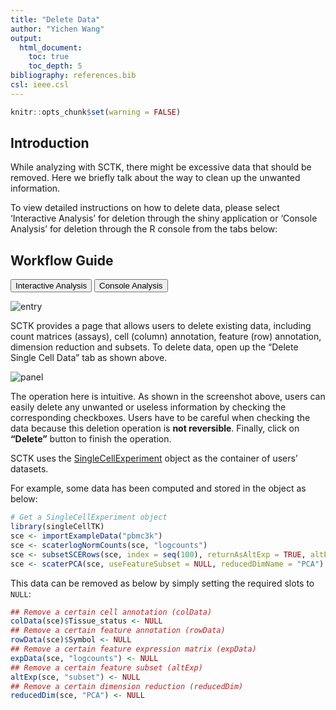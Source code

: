 ```yaml
---
title: "Delete Data"
author: "Yichen Wang"
output:
  html_document:
    toc: true
    toc_depth: 5
bibliography: references.bib
csl: ieee.csl
---
```


```r
knitr::opts_chunk$set(warning = FALSE)
```

````{=html}
<head>
<meta name="viewport" content="width=device-width, initial-scale=1">
</head>
<body>
````

## Introduction

While analyzing with SCTK, there might be excessive data that should be removed. Here we briefly talk about the way to clean up the unwanted information.  

To view detailed instructions on how to delete data, please select 'Interactive Analysis' for deletion through the shiny application or 'Console Analysis' for deletion through the R console from the tabs below: <br>

## Workflow Guide

````{=html}
<div class="tab">
  <button class="tablinks" onclick="openTab(event, 'interactive')" id="ia-button">Interactive Analysis</button>
  <button class="tablinks" onclick="openTab(event, 'console')" id="console-button">Console Analysis</button>
</div>

<div id="interactive" class="tabcontent">
````

![entry](ui_screenshots/delete_data/del_ui_entry.png)\

SCTK provides a page that allows users to delete existing data, including count matrices (assays), cell (column) annotation, feature (row) annotation, dimension reduction and subsets. To delete data, open up the "Delete Single Cell Data" tab as shown above.

![panel](ui_screenshots/delete_data/del_ui_panel.png)\

The operation here is intuitive. As shown in the screenshot above, users can easily delete any unwanted or useless information by checking the corresponding checkboxes. Users have to be careful when checking the data because this deletion operation is **not reversible**. Finally, click on **"Delete"** button to finish the operation.  

````{=html}
</div>

<div id="console" class="tabcontent">
````

SCTK uses the [SingleCellExperiment](https://rdrr.io/bioc/SingleCellExperiment/man/SingleCellExperiment.html) object as the container of users' datasets.  

For example, some data has been computed and stored in the object as below:

```R
# Get a SingleCellExperiment object
library(singleCellTK)
sce <- importExampleData("pbmc3k")
sce <- scaterlogNormCounts(sce, "logcounts")
sce <- subsetSCERows(sce, index = seq(100), returnAsAltExp = TRUE, altExpName = "subset")
sce <- scaterPCA(sce, useFeatureSubset = NULL, reducedDimName = "PCA")

```

This data can be removed as below by simply setting the required slots to `NULL`:

```R
## Remove a certain cell annotation (colData)
colData(sce)$Tissue_status <- NULL
## Remove a certain feature annotation (rowData)
rowData(sce)$Symbol <- NULL
## Remove a certain feature expression matrix (expData)
expData(sce, "logcounts") <- NULL
## Remove a certain feature subset (altExp)
altExp(sce, "subset") <- NULL
## Remove a certain dimension reduction (reducedDim)
reducedDim(sce, "PCA") <- NULL
```

````{=html} 
</div>
<script>
document.getElementById("ia-button").click();
</script>
</body>
````
